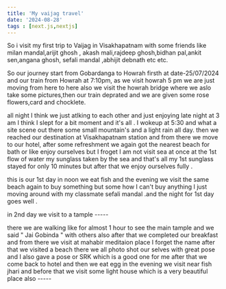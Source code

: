 ```yaml
---
title: 'My vaijag travel'
date: '2024-08-28'
tags : [next.js,nextjs]
---
```


So i visit my first trip to Vaijag in Visakhapatnam with some friends like milan mandal,arijit ghosh , akash mali,rajdeep ghosh,bidhan pal,ankit sen,angana ghosh, sefali mandal ,abhijit debnath etc etc.

So our journey start from Gobardanga to Howrah firsth at date-25/07/2024 and our train from Howrah at 7:10pm, as we visit howrah  5 pm we are just moving from here to here also we visit the howrah bridge where we aslo take some pictures,then our train deprated and we are given some rose flowers,card and chocklete.

<CustomImage src="https://raw.githubusercontent.com/Pratik-Guha/test-blog/main/images/vaijag.png" 
 alt="Vaijag " />

all night I think we just atlking to each other and just enjoying late night at 3 am I think I slept for a bit moment and it's all . I wokeup at 5:30 and what a site scene out there some small mountain's and a light rain all day. then we reached our destination at Visakhapatnam station and from there we move to our hotel, after some refreshment we again got the nearest beach for bath or like enjoy ourselves but I froget I am not visit sea at once at the 1st flow of water my sunglass taken by the sea and that's all my 1st sunglass stayed for only 10 minutes but after that we enjoy ourselves fully .


this is our 1st day in noon we eat fish and the evening we visit the same beach again to buy something but some how I can't buy anything I just moving around with my classmate sefali mandal .and the night for 1st day goes well .

in 2nd day  we visit to a  tample -----

<CustomImage src="https://www.aryavrittravels.com/wp-content/uploads/2024/01/Places-to-Visit-in-VizagVisakhapatnam.jpg" 
 alt="Vaijag tample" />

 there we are walking like for almost 1 hour to see the main tample and we said " Jai Gobinda " with others also after that we completed our breakfast and from there we visit at mahabir meditaion place I forget the name after that we visited a beach there we all photo shot our selves with great pose and I also gave a pose or SRK which is a good one for me after that we come back to hotel and then we eat egg in the evening we visit near fish jhari and before that we visit some light house which is a very beautiful place also -----


<CustomImage src="https://vizagtourism.org.in/images/places-to-visit/header/dolphin-s-nose-light-house-vizag-tourism-entry-fee-timings-holidays-reviews-header.jpg" 
 alt="Vaijag tample" />
